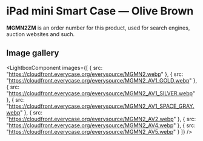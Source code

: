 
# iPad mini Smart Case — Olive Brown

<Callout type='info' emoji='👉🏻'>**MGMN2ZM** is an order number for this product, used for search engines, auction websites and such.</Callout>

## Image gallery

<LightboxComponent
    images={[
      {
        src: "https://cloudfront.everycase.org/everysource/MGMN2.webp"
      },
      {
        src: "https://cloudfront.everycase.org/everysource/MGMN2_AV1_GOLD.webp"
      },
      {
        src: "https://cloudfront.everycase.org/everysource/MGMN2_AV1_SILVER.webp"
      },
      {
        src: "https://cloudfront.everycase.org/everysource/MGMN2_AV1_SPACE_GRAY.webp"
      },
      {
        src: "https://cloudfront.everycase.org/everysource/MGMN2_AV2.webp"
      },
      {
        src: "https://cloudfront.everycase.org/everysource/MGMN2_AV4.webp"
      },
      {
        src: "https://cloudfront.everycase.org/everysource/MGMN2_AV5.webp"
      }
    ]}
  />
